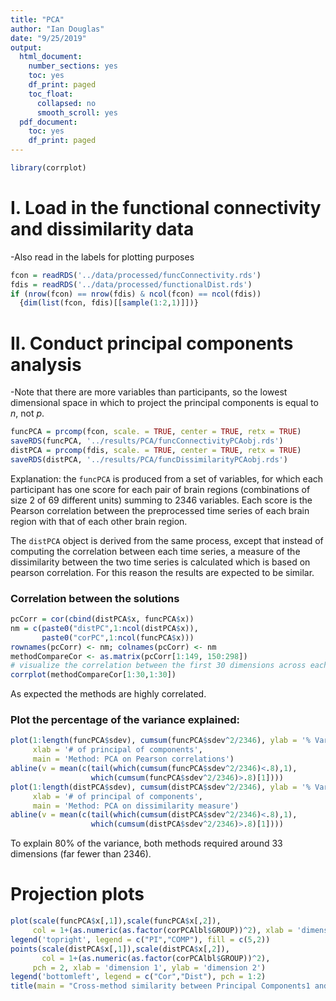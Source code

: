 ```yaml
---
title: "PCA"
author: "Ian Douglas"
date: "9/25/2019"
output:
  html_document:
    number_sections: yes
    toc: yes
    df_print: paged
    toc_float:
      collapsed: no
      smooth_scroll: yes
  pdf_document:
    toc: yes
    df_print: paged
---
```

```r
library(corrplot)
```

# I. Load in the functional connectivity and dissimilarity data
-Also read in the labels for plotting purposes
```r
fcon = readRDS('../data/processed/funcConnectivity.rds')
fdis = readRDS('../data/processed/functionalDist.rds')
if (nrow(fcon) == nrow(fdis) & ncol(fcon) == ncol(fdis)) 
  {dim(list(fcon, fdis)[[sample(1:2,1)]])}
```

# II. Conduct principal components analysis
-Note that there are more variables than participants, so the lowest dimensional space in which to project the principal components is equal to $n$, not $p$.
```r
funcPCA = prcomp(fcon, scale. = TRUE, center = TRUE, retx = TRUE)
saveRDS(funcPCA, '../results/PCA/funcConnectivityPCAobj.rds')
distPCA = prcomp(fdis, scale. = TRUE, center = TRUE, retx = TRUE)
saveRDS(distPCA, '../results/PCA/funcDissimilarityPCAobj.rds')
```
Explanation: the `funcPCA` is produced from a set of variables, for which each participant has one score for each pair of brain regions (combinations of size 2 of 69 different units) summing to 2346 variables. Each score is the Pearson correlation between the preprocessed time series of each brain region with that of each other brain region.

The `distPCA` object is derived from the same process, except that instead of computing the correlation between each time series, a measure of the dissimilarity between the two time series is calculated which is based on pearson correlation. For this reason the results are expected to be similar.

### Correlation between the solutions
```r
pcCorr = cor(cbind(distPCA$x, funcPCA$x))
nm = c(paste0("distPC",1:ncol(distPCA$x)),
       paste0("corPC",1:ncol(funcPCA$x)))
rownames(pcCorr) <- nm; colnames(pcCorr) <- nm
methodCompareCor <- as.matrix(pcCorr[1:149, 150:298])
# visualize the correlation between the first 30 dimensions across each method 
corrplot(methodCompareCor[1:30,1:30])
```

As expected the methods are highly correlated.

### Plot the percentage of the variance explained:
```r
plot(1:length(funcPCA$sdev), cumsum(funcPCA$sdev^2/2346), ylab = '% Variance explained', 
     xlab = '# of principal of components',
     main = 'Method: PCA on Pearson correlations')
abline(v = mean(c(tail(which(cumsum(funcPCA$sdev^2/2346)<.8),1),
                  which(cumsum(funcPCA$sdev^2/2346)>.8)[1])))
plot(1:length(distPCA$sdev), cumsum(distPCA$sdev^2/2346), ylab = '% Variance explained', 
     xlab = '# of principal of components',
     main = 'Method: PCA on dissimilarity measure')
abline(v = mean(c(tail(which(cumsum(distPCA$sdev^2/2346)<.8),1),
                  which(cumsum(distPCA$sdev^2/2346)>.8)[1])))
```
To explain 80% of the variance, both methods required around 33 dimensions (far fewer than 2346).

# Projection plots
```r
plot(scale(funcPCA$x[,1]),scale(funcPCA$x[,2]), 
     col = 1+(as.numeric(as.factor(corPCAlbl$GROUP))^2), xlab = 'dimension 1', ylab = 'dimension 2')
legend('topright', legend = c("PI","COMP"), fill = c(5,2))
points(scale(distPCA$x[,1]),scale(distPCA$x[,2]), 
       col = 1+(as.numeric(as.factor(corPCAlbl$GROUP))^2),
     pch = 2, xlab = 'dimension 1', ylab = 'dimension 2')
legend('bottomleft', legend = c("Cor","Dist"), pch = 1:2)
title(main = "Cross-method similarity between Principal Components1 and 2")
```


